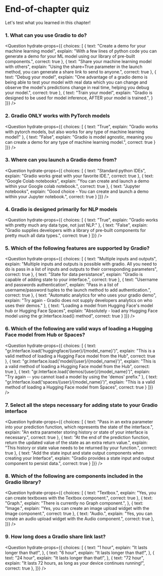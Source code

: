# End-of-chapter quiz

Let's test what you learned in this chapter!

### 1. What can you use Gradio to do?

<Question
	hydrate-props={{ choices: [
        {
			text: "Create a demo for your machine learning model",
			explain: "With a few lines of python code you can generate a demo for your ML model using our library of pre-built components.",
			correct: true
		},
		{
			text: "Share your machine learning model with others",
			explain: "Using the share=True parameter in the launch method, you can generate a share link to send to anyone.",
            correct: true
		},
		{
			text: "Debug your model",
			explain: "One advantage of a gradio demo is being able to test your model with real data which you can change and observe the model's predictions change in real time, helping you debug your model.",
			correct: true
		},
		{
			text: "Train your model",
			explain: "Gradio is designed to be used for model inference, AFTER your model is trained.",
		}
	]}}
/>

### 2. Gradio ONLY works with PyTorch models

<Question
	hydrate-props={{ choices: [
        {
			text: "True",
			explain: "Gradio works with pytorch models, but also works for any type of machine learning model!"
        },
        {
			text: "False",
			explain: "Gradio is model agnostic, meaning you can create a demo for any type of machine learning model.",
			correct: true
        } 
	]}}
/>

### 3. Where can you launch a Gradio demo from?

<Question
	hydrate-props={{ choices: [
        {
			text: "Standard python IDEs",
			explain: "Gradio works great with your favorite IDE.",
            correct: true
        },
        {
			text: "Google Colab notebooks",
			explain: "You can create and launch a demo within your Google colab notebook.",
			correct: true
        },
        {
			text: "Jupyter notebooks",
			explain: "Good choice - You can create and launch a demo within your Jupyter notebook.",
			correct: true
        } 
	]}}
/>

### 4. Gradio is designed primarily for NLP models

<Question
	hydrate-props={{ choices: [
        {
			text: "True",
			explain: "Gradio works with pretty much any data type, not just NLP."
        },
        {
			text: "False",
			explain: "Gradio supplies developers with a library of pre-built components for pretty much all data types.",
            correct: true
        }
	]}}
/>

### 5. Which of the following features are supported by Gradio?

<Question
	hydrate-props={{ choices: [
        {
			text: "Multiple inputs and outputs",
			explain: "Multiple inputs and outputs is possible with gradio. All you need to do is pass in a list of inputs and outputs to their corresponding parameters",
            correct: true
        },
        {
			text: "State for data persistance",
			explain: "Gradio is capable of adding state to your interface.",
			correct: true
        },
        {
			text: "Username and passwords authentication",
			explain: "Pass in a list of username/password tuples to the launch method to add authentication.",
			correct: true
        },
        {
			text: "Automatic analytics for who uses your gradio demo",
			explain: "Try again - Gradio does not supply developers analytics on who uses their demos."
        },
        {
			text: "Loading a model from Hugging Face's model hub or Hugging Face Spaces",
			explain: "Absolutely - load any Hugging Face model using the gr.Interface.load() method",
			correct: true
        }
	]}}
/>

### 6. Which of the following are valid ways of loading a Hugging Face model from Hub or Spaces?

<Question
	hydrate-props={{ choices: [
        {
			text: "gr.Interface.load('huggingface/{user}/{model_name}')",
			explain: "This is a valid method of loading a Hugging Face model from the Hub",
            correct: true
        },
        {
			text: "gr.Interface.load('model/{user}/{model_name}')",
			explain: "This is a valid method of loading a Hugging Face model from the Hub",
			correct: true
        },
        {
			text: "gr.Interface.load('demos/{user}/{model_name}')",
			explain: "Try again -- you cannot load a model by using the 'demos' prefix."
        },
        {
			text: "gr.Interface.load('spaces/{user}/{model_name}')",
			explain: "This is a valid method of loading a Hugging Face model from Spaces",
			correct: true
        }
	]}}
/>

### 7. Select all the steps necessary for adding state to your Gradio interface

<Question
	hydrate-props={{ choices: [
        {
			text: "Pass in an extra parameter into your prediction function, which represents the state of the interface.",
			explain: "An extra parameter storing history or state of your interface is necessary.",
            correct: true
        },
        {
			text: "At the end of the prediction function, return the updated value of the state as an extra return value.",
			explain: "This history or state value needs to be returned by your function.",
            correct: true
        },
        {
			text: "Add the state input and state output components when creating your Interface",
			explain: "Gradio provides a state input and output component to persist data.",
            correct: true
        }
	]}}
/>

### 8. Which of the following are components included in the Gradio library? 

<Question
	hydrate-props={{ choices: [
        {
			text: "Textbox.",
			explain: "Yes, you can create textboxes with the Textbox component.",
            correct: true
        },
        {
			text: "Graph.",
			explain: "There is currently no Graph component.",
        },
        {
			text: "Image.",
			explain: "Yes, you can create an image upload widget with the Image component.",
            correct: true
        },
        {
			text: "Audio.",
			explain: "Yes, you can create an audio upload widget with the Audio component.",
            correct: true
        },
	]}}
/>

### 9. How long does a Gradio share link last?

<Question
	hydrate-props={{ choices: [
        {
			text: "1 hour",
			explain: "It lasts longer than that!",
        },
        {
			text: "6 hour",
			explain: "It lasts longer than that!",
        },
        {
			text: "24 hour",
			explain: "It lasts longer than that!",
        },
        {
			text: "72 hour",
			explain: "It lasts 72 hours, as long as your device continues running!",
            correct: true
        },
	]}}
/>